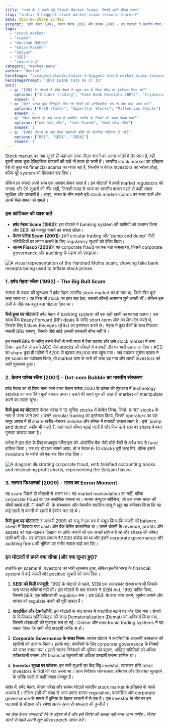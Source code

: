 ```yaml
---
title: "भारत के 3 सबसे बड़े Stock Market Scams: जिनसे हमने सीखा सबक"
slug: "indias-3-biggest-stock-market-scams-lessons-learned"
date: 2025-06-28T06:13:00Z
excerpt: "हर्षद मेहता 1992, केतन पारेख 2001 और सत्यम 2009 - इन घोटालों ने भारतीय शेयर बाजार को हमेशा के लिए बदल दिया। जानिए इन ऐतिहासिक मामलों से हमने क्या महत्वपूर्ण सबक सीखे।"
tags:
  - "stock market"
  - "scams"
  - "Harshad Mehta"
  - "Ketan Parekh"
  - "Satyam"
  - "SEBI"
  - "investing"
category: "market-news"
author: "Neelam"
heroImage: "/images/uploads/indias-3-biggest-stock-market-scams-lessons-learned/hero-image.jpg"
heroImagePrompt: "JUST LEAVE THIS AS IT IS"
quiz:
  - q: "1992 के घोटाले में हर्षद मेहता ने मुख्य रूप से किस चीज़ का इस्तेमाल किया था?"
    options: ["Insider trading", "Fake Bank Receipts (BRs)", "Cryptocurrency"]
    answer: 1
  - q: "केतन पारेख द्वारा मैनिपुलेट किए गए शेयरों को अनौपचारिक रूप से क्या कहा जाता था?"
    options: ["K-10 stocks", "Superstar Stocks", "Millennium Stocks"]
    answer: 0
  - q: "किस घोटाले के बाद भारत में कॉर्पोरेट गवर्नेंस के नियमों को सख्त किया गया?"
    options: ["हर्षद मेहता स्कैम", "सत्यम फिआस्को", "केतन पारेख स्कैम"]
    answer: 1
  - q: "1992 घोटाले के बाद किस रेगुलेटरी बॉडी को वैधानिक शक्तियां दी गईं?"
    options: ["RBI", "SEBI", "IRDAI"]
    answer: 1
---
```


Stock market का नाम सुनते ही जहां एक तरफ दौलत बनाने का सपना आंखों में तैर जाता है, वहीं दूसरी तरफ कुछ ऐतिहासिक घोटालों की यादें भी ताजा हो जाती हैं। भारतीय stock market का इतिहास ऐसे ही कुछ बड़े financial scams का गवाह रहा है, जिन्होंने न केवल investors का भरोसा तोड़ा, बल्कि पूरे system को हिलाकर रख दिया।

लेकिन हर संकट अपने साथ एक अवसर लेकर आता है। इन घोटालों ने हमारे market regulators को जगाया और ऐसे सुधारों की नींव रखी, जिनकी वजह से आज का भारतीय बाजार पहले से कहीं ज्यादा सुरक्षित और पारदर्शी है। आइए, भारत के तीन सबसे बड़े stock market scams पर नजर डालें और उनसे मिले सबक को समझें।

### इस आर्टिकल की खास बातें
*   **हर्षद मेहता Scam (1992):** इस घोटाले ने banking system की खामियों को उजागर किया और SEBI को मजबूत बनाने का रास्ता खोला।
*   **केतन पारेख Scam (2001):** इसने circular trading और 'pump and dump' जैसी गतिविधियों पर लगाम कसने के लिए regulatory सुधारों को प्रेरित किया।
*   **सत्यम Fiasco (2009):** यह corporate fraud का एक बड़ा मामला था, जिसने corporate governance और auditing के महत्व को समझाया।

![A visual representation of the Harshad Mehta scam, showing fake bank receipts being used to inflate stock prices.](/images/uploads/indias-3-biggest-stock-market-scams-lessons-learned/harshad-mehta-scam.png)

### 1. हर्षद मेहता स्कैम (1992) - The Big Bull Scam

1990 के दशक की शुरुआत में हर्षद मेहता भारतीय stock market का वो नाम था, जिसे 'बिग बुल' कहा जाता था। वह जिस भी stock पर हाथ रख देता, उसकी कीमतें आसमान छूने लगती थीं। लेकिन इस तेजी के पीछे एक बहुत बड़ा घोटाला छिपा था।

**कैसे हुआ यह घोटाला?**
हर्षद मेहता ने banking system की एक बड़ी खामी का फायदा उठाया। उस समय बैंक Ready Forward (RF) deals के जरिए short-term लोन का लेन-देन करते थे, जिसके लिए वे Bank Receipts (BRs) का इस्तेमाल करते थे। मेहता ने कुछ बैंकों के साथ मिलकर नकली BRs बनवाए, जिनके पीछे कोई असली सरकारी बॉन्ड नहीं थे।

इन नकली BRs के जरिए उसने बैंकों से भारी मात्रा में पैसा उठाया और उसे stock market में लगा दिया। इस पैसे से उसने ACC जैसे stocks की कीमतों में बनावटी तौर पर भारी उछाल ला दिया। ACC का share कुछ ही महीनों में ₹200 से बढ़कर ₹9,000 तक पहुंच गया। जब पत्रकार सुचेता दलाल ने इस scam का पर्दाफाश किया, तो market ताश के पत्तों की तरह ढह गया और लाखों investors को भारी नुकसान हुआ।

### 2. केतन पारेख स्कैम (2001) - Dot-com Bubble का भारतीय संस्करण

हर्षद मेहता का ही शिष्य माना जाने वाला केतन पारेख 2000 के दशक की शुरुआत में technology stocks का नया 'बिग बुल' बनकर उभरा। उसने भी अपने गुरु की तरह ही market को manipulate करने का रास्ता चुना।

**कैसे हुआ यह घोटाला?**
केतन पारेख ने 10 चुनिंदा stocks में हेरफेर किया, जिन्हें 'K-10' stocks के नाम से जाना जाने लगा। उसने circular trading का इस्तेमाल किया, जिसमें operators का एक समूह आपस में ही share खरीद-बेचकर volume और कीमत में बनावटी उछाल लाता है। इसे 'pump and dump' स्कीम भी कहते हैं, जहां पहले कीमत बढ़ाई जाती है और फिर ऊंचे स्तर पर share बेचकर मुनाफा कमाया जाता है।

पारेख ने इस खेल के लिए माधवपुरा मर्केंटाइल को-ऑपरेटिव बैंक जैसे छोटे बैंकों से अवैध रूप से fund हासिल किया। जब यह घोटाला सामने आया, तो न केवल K-10 stocks बुरी तरह गिरे, बल्कि इसने investors के भरोसे को एक बार फिर तोड़ दिया।

![A diagram illustrating corporate fraud, with falsified accounting books and misleading profit charts, representing the Satyam fiasco.](/images/uploads/indias-3-biggest-stock-market-scams-lessons-learned/satyam-fiasco.png)

### 3. सत्यम फिआस्को (2009) - भारत का Enron Moment

यह scam पिछले दो घोटालों से अलग था। यह market manipulation का नहीं, बल्कि corporate fraud का एक क्लासिक मामला था। सत्यम कंप्यूटर सर्विसेज, जो उस समय भारत की चौथी सबसे बड़ी IT कंपनी थी, के संस्थापक और चेयरमैन रामलिंगा राजू ने खुद यह स्वीकार किया कि वह कई सालों से कंपनी के खातों में हेरफेर कर रहे थे।

**कैसे हुआ यह घोटाला?**
7 जनवरी 2009 को राजू ने एक पत्र में कबूल किया कि कंपनी की balance sheet में दिखाया गया cash और बैंक बैलेंस काल्पनिक था। उसने कंपनी के revenue, profits और assets को बढ़ा-चढ़ाकर दिखाया था ताकि कंपनी की एक अच्छी छवि बनी रहे और share की कीमत ऊंची बनी रहे। यह घोटाला लगभग ₹7,000 करोड़ का था और इसने corporate governance और auditing firms की भूमिका पर गंभीर सवाल खड़े कर दिए।

### इन घोटालों से हमने क्या सीखा (और क्या सुधार हुए)?

हालांकि इन scams से investors को भारी नुकसान हुआ, लेकिन इन्होंने भारत के financial system में कई जरूरी और positive सुधारों को जन्म दिया।

1.  **SEBI को मिली मजबूती:** 1992 के घोटाले से पहले, SEBI एक सलाहकार संस्था मात्र थी जिसके पास ज्यादा शक्तियां नहीं थीं। इस घोटाले के बाद सरकार ने SEBI Act, 1992 पारित किया, जिससे SEBI एक शक्तिशाली regulator बना। अब SEBI के पास जांच करने, जुर्माना लगाने और बाजार को regulate करने की पूरी ताकत है।

2.  **पारदर्शिता और टेक्नोलॉजी:** इन घोटालों के बाद बाजार में पारदर्शिता बढ़ाने पर जोर दिया गया। शेयरों के फिजिकल सर्टिफिकेट्स की जगह Dematerialization (Demat) को अनिवार्य किया गया, जिससे धोखाधड़ी की गुंजाइश कम हो गई। Online और electronic trading systems ने यह पक्का किया कि सभी सौदे पारदर्शी तरीके से हों।

3.  **Corporate Governance के सख्त नियम:** सत्यम घोटाले ने कंपनियों के अंदरूनी कामकाज की खामियों को उजागर किया। इसके बाद, कंपनियों के लिए corporate governance के नियमों को सख्त बनाया गया। इसमें स्वतंत्र निदेशकों की भूमिका को बढ़ाना, ऑडिट समितियों को अधिक शक्तिशाली बनाना और financial खुलासों को अधिक पारदर्शी बनाना शामिल था।

4.  **Investor सुरक्षा पर फोकस:** इन सभी सुधारों का केंद्र बिंदु investor, खासकर छोटे retail investors के हितों की रक्षा करना था। आज निवेशक जागरूकता अभियान और शिकायत सुलझाने के तरीके पहले से कहीं ज्यादा मजबूत हैं।

संक्षेप में, हर्षद मेहता, केतन पारेख और सत्यम घोटाले भारतीय stock market के इतिहास के काले अध्याय हैं। लेकिन इन्हीं की वजह से आज हमारा बाजार regulation, पारदर्शिता और corporate governance के मामले में दुनिया के बेहतर बाजारों में से एक है। एक investor के तौर पर इन घटनाओं से सीखना और हमेशा सतर्क रहना ही सफलता की कुंजी है।

*यह लेख केवल जानकारी देने के उद्देश्य से है और इसे निवेश की सलाह नहीं माना जाना चाहिए। निवेश करने से पहले अपनी खुद की research जरूर करें।*